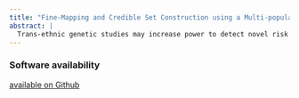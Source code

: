 ```yaml
---
title: "Fine-Mapping and Credible Set Construction using a Multi-population Joint Analysis of Marginal Summary Statistics from Genome-wide Association Studies"
abstract: | 
  Trans-ethnic genetic studies may increase power to detect novel risk variants and improve fine-mapping resolution. Here, we expand upon our previous approach for single and multi-population fine-mapping through Joint Analysis of Marginal SNP Effects (mJAM) to develop an approach for determining credible set SNPs.  The approach utilizes mJAM to use population-specific summary statistics to fit a single conditional model that incorporates ancestry-specific reference linkage disequilibrium (LD).  The mJAM framework can be used to first select index SNPs using any feature selection approach, such as forward selection, Bayesian selection, or regularized regression. Then, given a set of index SNPs within each region, the posterior inclusion probability (PIP) of a SNP is defined as a combination of two probabilities: one models the marginal association between the candidate SNP and the outcome; the other models the mediation effect of the index SNP on the candidate SNP, borrowing from a mediation framework. These PIPs are then used to construct credible sets. We first illustrate mJAM for selecting index SNPs through two implementations for selection: mJAM-SuSiE (a Bayesian approach) and mJAM-forward selection. We then compare these approaches to fixed-effect meta-analysis, COJO stepwise selection, and MsCAVIAR. When available, we also compare credible set performance. Through simulation studies, we demonstrate that mJAM performs better than other existing multi-ethnic methods for identifying index SNPs and corresponding credible sets that include the underlying causal variants. In a real data application, we apply this approach to the most recent summary statistics from a trans-ethnic prostate cancer GWAS.
---
```


### Software availability

[available on Github](https://github.com/USCbiostats/hJAM)

